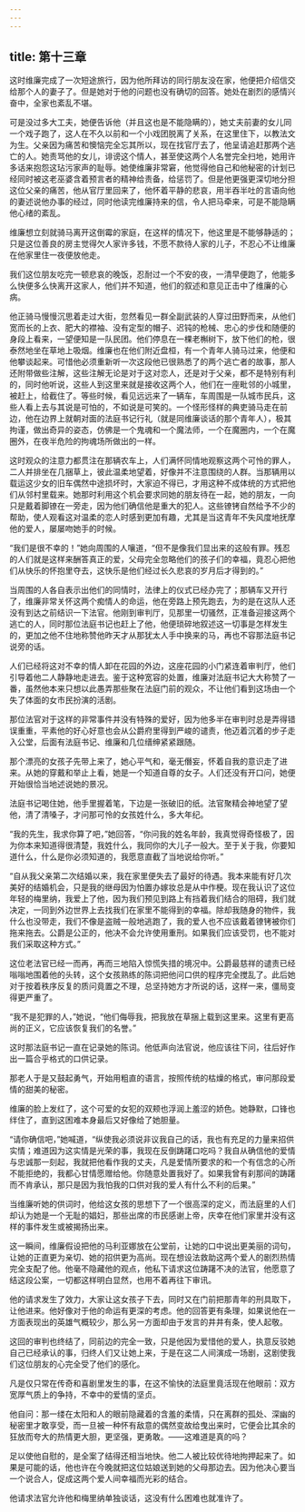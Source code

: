 ```yaml
---
---
---
```

title: 第十三章
---




这时维廉完成了一次短途旅行，因为他所拜访的同行朋友没在家，他便把介绍信交给那个人的妻子了。但是她对于他的问题也没有确切的回答。她处在剧烈的感情兴奋中，全家也紊乱不堪。

可是没过多大工夫，她便告诉他（并且这也是不能隐瞒的），她丈夫前妻的女儿同一个戏子跑了，这人在不久以前和一个小戏团脱离了关系，在这里住下，以教法文为生。父亲因为痛苦和懊恼完全忘其所以，现在找官厅去了，他呈请追赶那两个逃亡的人。她责骂他的女儿，诽谤这个情人，甚至使这两个人名誉完全扫地，她用许多话来抱怨这玷污家声的耻辱。她使维廉非常窘，他觉得他自己和他秘密的计划已经同时被这老巫婆含着预言者的精神给责备，给惩罚了。但是他更强更深切地分担这位父亲的痛苦，他从官厅里回来了，他怀着平静的悲哀，用半吞半吐的言语向他的妻述说他办事的经过，同时他读完维廉持来的信，令人把马牵来，可是不能隐瞒他心绪的紊乱。

维廉想立刻就骑马离开这倒霉的家庭，在这样的情况下，他这里是不能够静适的；只是这位善良的房主觉得欠人家许多钱，不愿不款待人家的儿子，不忍心不让维廉在他家里住一夜便放他走。

我们这位朋友吃完一顿悲哀的晚饭，忍耐过一个不安的夜，一清早便跑了，他能多么快便多么快离开这家人，他们并不知道，他们的叙述和意见正击中了维廉的心病。

他正骑马慢慢沉思着走过大街，忽然看见一群全副武装的人穿过田野而来，从他们宽而长的上衣、肥大的襟袖、没有定型的帽子、迟钝的枪械、忠心的步伐和随便的身段上看来，一望便知是一队民团。他们停息在一棵老槲树下，放下他们的枪，很泰然地坐在草地上吸烟。维廉也在他们附近盘桓，有一个青年人骑马过来，他便和他攀谈起来。可惜他必须重新听一次这段他已很熟悉了的两个逃亡者的故事，那人还附带做些注解，这些注解无论是对于这对恋人，还是对于父亲，都不是特别有利的，同时他听说，这些人到这里来就是接收这两个人，他们在一座毗邻的小城里，被赶上，给截住了。等些时候，看见远远来了一辆车，车周围是一队城市民兵，这些人看上去与其说是可怕的，不如说是可笑的。一个怪形怪样的典吏骑马走在前边，他在边界上就朝对面的法庭书记行礼（就是同维廉谈话的那个青年人），极其拘谨，做出奇异的姿态，仿佛是一个鬼魂和一个魔法师，一个在魔圈内，一个在魔圈外，在夜半危险的拘魂场所做出的一样。

这时观众的注意力都贯注在那辆农车上，人们满怀同情地观察这两个可怜的罪人，二人并排坐在几捆草上，彼此温柔地望着，好像并不注意围绕的人群。当那辆用以载运这少女的旧车偶然中途损坏时，大家迫不得已，才用这种不成体统的方式把他们从邻村里载来。她那时利用这个机会要求同她的朋友待在一起，她的朋友，一向只是戴着脚镣在一旁走，因为他们确信他是重大的犯人。这些镣铐自然给予不少的帮助，使人观看这对温柔的恋人时感到更加有趣，尤其是当这青年不失风度地抚摩他的爱人，屡屡吻她手的时候。

“我们是很不幸的！”她向周围的人嚷道，“但不是像我们显出来的这般有罪。残忍的人们就是这样来酬答真正的爱，父母完全忽略他们的孩子们的幸福，竟忍心把他们从快乐的怀抱里夺去，这快乐是他们经过长久悲哀的岁月后才得到的。”

当周围的人各自表示出他们的同情时，法律上的仪式已经办完了；那辆车又开行了，维廉非常关怀这两个痴情人的命运，他在旁路上预先跑去，为的是在这队人还没有到达之前结识一下法官。他刚到审判厅，见那里一切骚然，正准备迎接这两个逃亡的人，同时那位法庭书记也赶上了他，他便琐碎地叙述这一切事是怎样发生的，更加之他不住地称赞他昨天才从那犹太人手中换来的马，再也不容那法庭书记说旁的话。

人们已经将这对不幸的情人卸在花园的外边，这座花园的小门紧连着审判厅，他们引导着他二人静静地走进去。鉴于这种宽容的处置，维廉对法庭书记大大称赞了一番，虽然他本来只想以此愚弄那些聚在法庭门前的观众，不让他们看到这场由一个失了体面的女市民扮演的活剧。

那位法官对于这样的非常事件并没有特殊的爱好，因为他多半在审判时总是弄得错误重重，平素他的好心好意也会从公爵府里得到严峻的谴责，他迈着沉着的步子走入公堂，后面有法庭书记、维廉和几位缙绅紧紧跟随。

那个漂亮的女孩子先带上来了，她心平气和，毫无僭妄，怀着自我的意识走了进来。从她的穿戴和举止上看，她是一个知道自尊的女子。人们还没有开口问，她便开始很恰当地述说她的景况。

法庭书记喝住她，他手里握着笔，下边是一张破旧的纸。法官聚精会神地望了望他，清了清嗓子，才问那可怜的女孩姓什么，多大年纪。

“我的先生，我求你算了吧，”她回答，“你问我的姓名年龄，我真觉得奇怪极了，因为你本来知道得很清楚，我姓什么，我同你的大儿子一般大。至于关于我，你要知道什么，什么是你必须知道的，我愿意直截了当地说给你听。”

“自从我父亲第二次结婚以来，我在家里便失去了最好的待遇。我本来能有好几次美好的结婚机会，只是我的继母因为怕置办嫁妆总是从中作梗。现在我认识了这位年轻的梅里纳，我爱上了他，因为我们预见到路上有挡着我们结合的阻碍，我们就决定，一同到外边世界上去找我们在家里不能得到的幸福。除却我随身的物件，我什么也没带走，我们不像是盗贼一般地逃跑了，我的爱人也不应该戴着镣铐被你们拖来拖去。公爵是公正的，他决不会允许使用重刑。如果我们应该受罚，也不能对我们采取这种方式。”

这位老法官已经一而再，再而三地陷入惊慌失措的境况中。公爵最慈祥的谴责已经嗡嗡地围着他的头转，这个女孩熟练的陈词把他问口供的程序完全搅乱了。此后她对于按着秩序反复的质问竟置之不理，总坚持她方才所说的话，这样一来，僵局变得更严重了。

“我不是犯罪的人，”她说，“他们侮辱我，把我放在草捆上载到这里来。这里有更高尚的正义，它应该恢复我们的名誉。”

这时那法庭书记一直在记录她的陈词。他低声向法官说，他应该往下问，往后好作出一篇合乎格式的口供记录。

那老人于是又鼓起勇气，开始用粗直的语言，按照传统的枯燥的格式，审问那段爱情的甜美的秘密。

维廉的脸上发红了，这个可爱的女犯的双颊也浮润上羞涩的娇色。她静默，口锋也绊住了，直到这困难本身最后又好像给了她胆量。

“请你确信吧，”她喊道，“纵使我必须说非议我自己的话，我也有充足的力量来招供实情；难道因为这实情是光荣的事，我现在反倒踌躇口吃吗？我自从确信他的爱情与忠诚那一刻起，我就把他看作我的丈夫，凡是爱情所要求的和一个有信念的心所不能拒绝的，我都心甘情愿赠给他。你随意处置我好了。如果我曾有刹那间的踌躇而不肯承认，那只是因为我怕我的口供对我的爱人有什么不利的后果。”

当维廉听她的供词时，他给这女孩的思想下了一个很高深的定义，而法庭里的人们却认为她是一个无耻的娼妇，那些出席的市民感谢上帝，庆幸在他们家里并没有这样的事件发生或被揭扬出来。

这一瞬间，维廉假设把他的马利亚娜放在公堂前，让她的口中说出更美丽的词句，让她的正直更为亲切、她的招供更为高尚。现在想设法救助这两个爱人的剧烈热情完全支配了他。他毫不隐藏他的观点，他私下请求这位踌躇不决的法官，他愿意了结这段公案，一切都这样明白显然，也用不着再往下审讯。

他的请求发生了效力，大家让这女孩子下去，同时又在门前把那青年的刑具取下，让他进来。他好像对于他的命运有更深的考虑。他的回答更有条理，如果说他在一方面表现出的英雄气概较少，那么另一方面却由于发言的井井有条，使人起敬。

这回的审判也终结了，同前边的完全一致，只是他因为爱惜他的爱人，执意反驳她自己已经承认的事，归终人们又让她上来，于是在这二人间演成一场剧，这剧使我们这位朋友的心完全受了他们的感化。

凡是仅只常在传奇和喜剧里发生的事，在这不愉快的法庭里竟活现在他眼前：双方宽厚气质上的争持，不幸中的爱情的坚贞。

他自问：那一缕在太阳和人的眼前隐藏着的含羞的柔情，只在离群的孤处、深幽的秘密里才敢享受，而一旦被一种怀有敌意的偶然变故给曳出来时，它便会比其余的狂放而夸大的热情更大胆，更坚强，更勇敢。——这难道是真的吗？

足以使他自慰的，是全案了结得还相当地快。他二人被比较优待地拘押起来了。如果是可能的话，他也许在今晚就把这位姑娘送到她的父母那边去。因为他决心要当一个说合人，促成这两个爱人间幸福而光彩的结合。

他请求法官允许他和梅里纳单独谈话，这没有什么困难也就准许了。